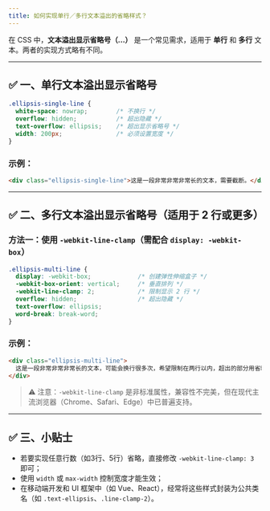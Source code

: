 ```yaml
---
title: 如何实现单行／多行文本溢出的省略样式？
---
```


在 CSS 中，**文本溢出显示省略号（...）** 是一个常见需求，适用于 **单行** 和 **多行** 文本。两者的实现方式略有不同。

---

## ✅ 一、单行文本溢出显示省略号

```css
.ellipsis-single-line {
  white-space: nowrap;        /* 不换行 */
  overflow: hidden;           /* 超出隐藏 */
  text-overflow: ellipsis;    /* 超出显示省略号 */
  width: 200px;               /* 必须设置宽度 */
}
```

### 示例：

```html
<div class="ellipsis-single-line">这是一段非常非常非常长的文本，需要截断。</div>
```

---

## ✅ 二、多行文本溢出显示省略号（适用于 2 行或更多）

### 方法一：使用 `-webkit-line-clamp`（需配合 `display: -webkit-box`）

```css
.ellipsis-multi-line {
  display: -webkit-box;             /* 创建弹性伸缩盒子 */
  -webkit-box-orient: vertical;     /* 垂直排列 */
  -webkit-line-clamp: 2;            /* 限制显示 2 行 */
  overflow: hidden;                 /* 超出隐藏 */
  text-overflow: ellipsis;
  word-break: break-word;
}
```

### 示例：

```html
<div class="ellipsis-multi-line">
  这是一段非常非常非常长的文本，可能会换行很多次，希望限制在两行以内，超出的部分用省略号表示。
</div>
```

> ⚠️ 注意：`-webkit-line-clamp` 是非标准属性，兼容性不完美，但在现代主流浏览器（Chrome、Safari、Edge）中已普遍支持。

---

## ✅ 三、小贴士

* 若要实现任意行数（如3行、5行）省略，直接修改 `-webkit-line-clamp: 3` 即可；
* 使用 `width` 或 `max-width` 控制宽度才能生效；
* 在移动端开发和 UI 框架中（如 Vue、React），经常将这些样式封装为公共类名（如 `.text-ellipsis`、`.line-clamp-2`）。

